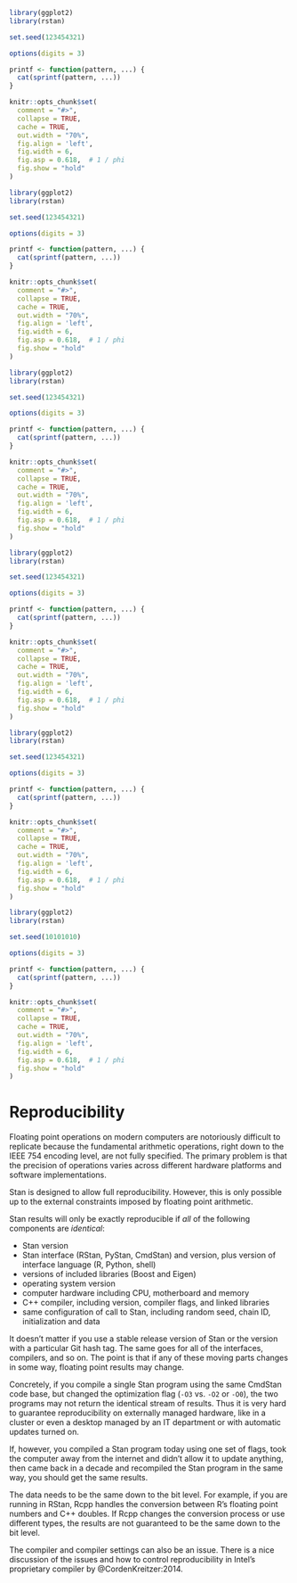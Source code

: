 ```r
library(ggplot2)
library(rstan)

set.seed(123454321)

options(digits = 3)

printf <- function(pattern, ...) {
  cat(sprintf(pattern, ...))
}

knitr::opts_chunk$set(
  comment = "#>",
  collapse = TRUE,
  cache = TRUE,
  out.width = "70%",
  fig.align = 'left',
  fig.width = 6,
  fig.asp = 0.618,  # 1 / phi
  fig.show = "hold"
)
```
```r
library(ggplot2)
library(rstan)

set.seed(123454321)

options(digits = 3)

printf <- function(pattern, ...) {
  cat(sprintf(pattern, ...))
}

knitr::opts_chunk$set(
  comment = "#>",
  collapse = TRUE,
  cache = TRUE,
  out.width = "70%",
  fig.align = 'left',
  fig.width = 6,
  fig.asp = 0.618,  # 1 / phi
  fig.show = "hold"
)
```
```r
library(ggplot2)
library(rstan)

set.seed(123454321)

options(digits = 3)

printf <- function(pattern, ...) {
  cat(sprintf(pattern, ...))
}

knitr::opts_chunk$set(
  comment = "#>",
  collapse = TRUE,
  cache = TRUE,
  out.width = "70%",
  fig.align = 'left',
  fig.width = 6,
  fig.asp = 0.618,  # 1 / phi
  fig.show = "hold"
)
```
```r
library(ggplot2)
library(rstan)

set.seed(123454321)

options(digits = 3)

printf <- function(pattern, ...) {
  cat(sprintf(pattern, ...))
}

knitr::opts_chunk$set(
  comment = "#>",
  collapse = TRUE,
  cache = TRUE,
  out.width = "70%",
  fig.align = 'left',
  fig.width = 6,
  fig.asp = 0.618,  # 1 / phi
  fig.show = "hold"
)
```
```r
library(ggplot2)
library(rstan)

set.seed(123454321)

options(digits = 3)

printf <- function(pattern, ...) {
  cat(sprintf(pattern, ...))
}

knitr::opts_chunk$set(
  comment = "#>",
  collapse = TRUE,
  cache = TRUE,
  out.width = "70%",
  fig.align = 'left',
  fig.width = 6,
  fig.asp = 0.618,  # 1 / phi
  fig.show = "hold"
)
```
```r
library(ggplot2)
library(rstan)

set.seed(10101010)

options(digits = 3)

printf <- function(pattern, ...) {
  cat(sprintf(pattern, ...))
}

knitr::opts_chunk$set(
  comment = "#>",
  collapse = TRUE,
  cache = TRUE,
  out.width = "70%",
  fig.align = 'left',
  fig.width = 6,
  fig.asp = 0.618,  # 1 / phi
  fig.show = "hold"
)
```
# Reproducibility {#reproducibility.chapter}

Floating point operations on modern computers are notoriously
difficult to replicate because the fundamental arithmetic operations,
right down to the IEEE 754 encoding level, are not fully specified.
The primary problem is that the precision of operations varies across
different hardware platforms and software implementations.

Stan is designed to allow full reproducibility.  However, this is only
possible up to the external constraints imposed by floating point
arithmetic.

Stan results will only be exactly reproducible if *all* of the following
components are *identical*:

*  Stan version
*  Stan interface (RStan, PyStan, CmdStan) and version, plus version
  of interface language (R, Python, shell)
*  versions of included libraries (Boost and Eigen)
*  operating system version
*  computer hardware including CPU, motherboard and memory
*  C++ compiler, including version, compiler flags, and linked libraries
*  same configuration of call to Stan, including random seed, chain
  ID, initialization and data

It doesn't matter if you use a stable release version of Stan or the
version with a particular Git hash tag.  The same goes for all of the
interfaces, compilers, and so on.  The point is that if any of
these moving parts changes in some way, floating point results may
change.

Concretely, if you compile a single Stan program using the same
CmdStan code base, but changed the optimization flag (`-O3` vs. `-O2`
or `-O0`), the two programs may not return the identical stream of
results.  Thus it is very hard to guarantee reproducibility on
externally managed hardware, like in a cluster or even a desktop
managed by an IT department or with automatic updates turned on.

If, however, you compiled a Stan program today using one set of flags,
took the computer away from the internet and didn't allow it to update
anything, then came back in a decade and recompiled the Stan program
in the same way, you should get the same results.

The data needs to be the same down to the bit level. For example, if
you are running in RStan, Rcpp handles the conversion between R's
floating point numbers and C++ doubles. If Rcpp changes the conversion
process or use different types, the results are not guaranteed to be
the same down to the bit level.

The compiler and compiler settings can also be an issue.  There is a
nice discussion of the issues and how to control reproducibility in
Intel's proprietary compiler by @CordenKreitzer:2014.


